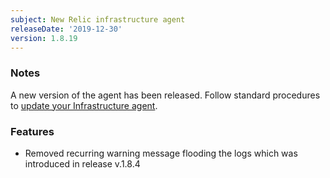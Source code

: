 ```yaml
---
subject: New Relic infrastructure agent
releaseDate: '2019-12-30'
version: 1.8.19
---
```


### Notes

A new version of the agent has been released. Follow standard procedures to [update your Infrastructure agent](/docs/infrastructure/new-relic-infrastructure/installation/update-infrastructure-agent).

### Features

* Removed recurring warning message flooding the logs which was introduced in release v.1.8.4

